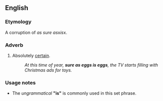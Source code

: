 ==English==

===Etymology===
A corruption of ''as sure as ''x'' is ''x.

===Adverb===
{{en-adv|-}}

# {{lb|en|simile|colloquial}} Absolutely [[certain]].
#: ''At this time of year, '''sure as eggs is eggs''', the TV starts filling with Christmas ads for toys.''

===Usage notes===
* The ''ungrammatical'' '''"is"''' is commonly used in this set phrase.